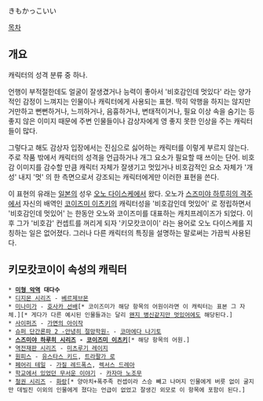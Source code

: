きもかっこいい

[[목차]]

== 개요 ==
캐릭터의 성격 분류 중 하나.

언행이 부적절한데도 얼굴이 잘생겼거나 능력이 좋아서 '비호감인데 멋있다' 라는 양가적인 감정이 느껴지는 인물이나 캐릭터에게 사용되는 표현. 딱히 악행을 하지는 않지만 거만하고 뻔뻔하거나, 느끼하거나, 음흉하거나, 변태적이거나, 필요 이상 속을 숨기는 등 좋지 않은 이미지 때문에 주변 인물들이나 감상자에게 영 좋지 못한 인상을 주는 캐릭터들이 많다.

그렇다고 해도 감상자 입장에서는 진심으로 싫어하는 캐릭터를 이렇게 부르지 않는다. 주로 작품 밖에서 캐릭터의 성격을 언급하거나 개그 요소가 필요할 때 쓰이는 단어. 비호감 이미지를 감수할 만큼 캐릭터 자체가 잘생기고 멋있거나 비호감적인 요소 자체가 '개성' 내지 '멋' 의 한 측면으로서 강조되는 캐릭터에게만 이러한 표현을 쓴다.

이 표현의 유래는 [[일본]]의 성우 [[오노 다이스케]]에서 왔다. 오노가 [[스즈미야 하루히의 격주]]에서 자신의 배역인 [[코이즈미 이츠키]]의 캐릭터성을 '비호감인데 멋있어' 로 정립하면서 '비호감인데 멋있어' 는 한동안 오노와 코이즈미를 대표하는 캐치프레이즈가 되었다. 이후 그가 '비호감' 컨셉트를 꺼리게 되자 '키모캇코이이' 라는 용어로 오노 다이스케를 지칭하는 일은 없어졌다. 그러나 다른 캐릭터의 특징을 설명하는 말로써는 가끔씩 사용된다.

== 키모캇코이이 속성의 캐릭터 ==
 * '''[[미형 악역]] 대다수'''
 * [[디지몬 시리즈]] - [[베르제브몬]]
 * [[미나미가]] - [[호사카 선배]][* 코이즈미가 해당 항목의 어원이라면 이 캐릭터는 표본 그 자체.][* 게다가 다른 예시된 인물들과는 달리 [[왠지 병신같지만 멋있어]]에도 해당된다.]
 * [[사이퍼즈]] - [[가면의 아이작]]
 * [[슈퍼 단간론파 2 -안녕히 절망학원-]] - [[코마에다 나기토]]
 * '''[[스즈미야 하루히 시리즈]] - [[코이즈미 이츠키]]'''[* 해당 항목의 어원.]
 * [[역전재판 시리즈]] - [[미츠루기 레이지]]
 * [[원피스(만화)|원피스]] - [[유스타스 키드]], [[트라팔가 로]]
 * [[페어리 테일(만화)|페어리 테일]] - [[가질 레드폭스]], [[렉서스 드레아]]
 * [[학교에서 있었던 무서운 이야기]] - [[카자마 노조무]]
 * [[철권 시리즈]] - [[화랑(철권)|화랑]][* 양아치+폭주족 컨셉이라 스승 빼고 나머지 인물에게 버릇 없이 굴지만 데빌진 이외의 인물에게 졌다는 언급이 없었고 잘생긴 외모로 이 항목에 포함이 된다.]
